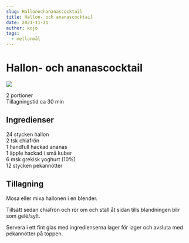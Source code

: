 ```yaml
---
slug: Hallonochananascocktail
title: Hallon- och ananascocktail
date: 2021-11-21
author: kojo
tags:
  - mellanmål
---
```


# Hallon- och ananascocktail

![](../images/2614ccee-14c0-4804-8df9-63e1a03278f9.jpeg)



2 portioner <br/>
Tillagningstid ca 30 min

 ## Ingredienser

24 stycken hallon<br/>
2 tsk chiafrön <br/>
1 handfull hackad ananas <br/>
1 äpple hackad i små kuber <br/>
6 msk grekisk yoghurt (10%)<br/>
12 stycken pekannötter

 ## Tillagning

Mosa eller mixa hallonen i en blender. 

Tillsätt sedan chiafrön och rör om och ställ åt sidan tills blandningen blir som gelé/sylt. 

Servera i ett fint glas med ingredienserna lager för lager och avsluta med pekannötter på toppen.
